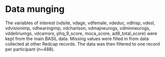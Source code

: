 
# Data munging

The variables of interest (vdsite,  vdage, vdfemale, vdeduc, vdhisp, vdesl, vdvisionimp, vdhearingimp, vdcharlson, vdmajneurogs, vdminneurogs, vddeliriumgs, vdcamsrs, phq_9_score, moca_score, ad8_total_score) were kept from the main BASIL data.  Missing values were filled in from data collected at other Redcap records.  The data was then filtered to one record per participant (n=488).

